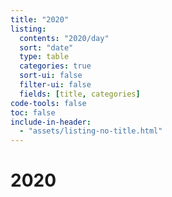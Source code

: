 ```yaml
---
title: "2020"
listing:
  contents: "2020/day"
  sort: "date"
  type: table
  categories: true
  sort-ui: false
  filter-ui: false
  fields: [title, categories]
code-tools: false
toc: false
include-in-header: 
  - "assets/listing-no-title.html"
---
```


# [2020]{.primary}


